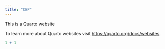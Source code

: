 ```yaml
---
title: "CEP"
---
```


This is a Quarto website.

To learn more about Quarto websites visit <https://quarto.org/docs/websites>.

```r
1 + 1
```
